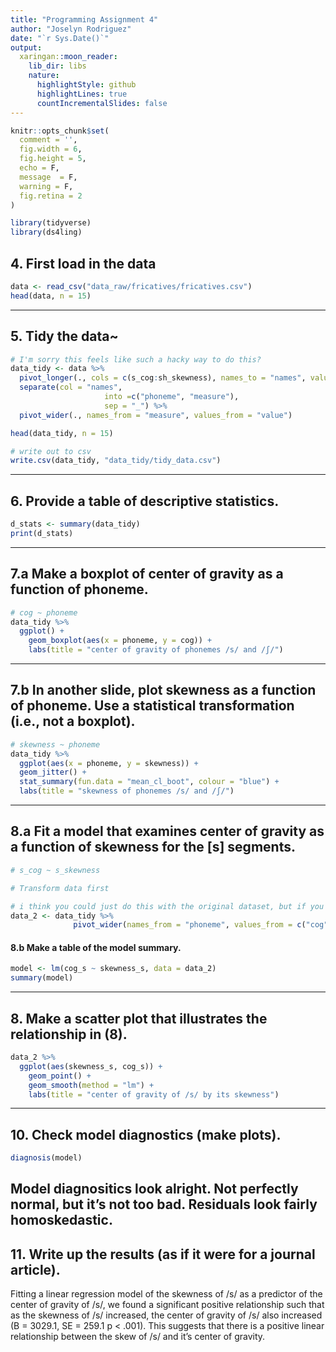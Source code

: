 ```yaml
---
title: "Programming Assignment 4"
author: "Joselyn Rodriguez"
date: "`r Sys.Date()`"
output:
  xaringan::moon_reader:
    lib_dir: libs
    nature:
      highlightStyle: github
      highlightLines: true
      countIncrementalSlides: false
---
```



```r
knitr::opts_chunk$set(
  comment = '',
  fig.width = 6,
  fig.height = 5,
  echo = F, 
  message  = F,
  warning = F,
  fig.retina = 2
)
```

```r
library(tidyverse)
library(ds4ling)
```
## 4. First load in the data
```r
data <- read_csv("data_raw/fricatives/fricatives.csv")
head(data, n = 15)
```

---

## 5. Tidy the data~
```r
# I'm sorry this feels like such a hacky way to do this?
data_tidy <- data %>% 
  pivot_longer(., cols = c(s_cog:sh_skewness), names_to = "names", values_to = "value") %>% 
  separate(col = "names", 
                     into =c("phoneme", "measure"),
                     sep = "_") %>% 
  pivot_wider(., names_from = "measure", values_from = "value")

head(data_tidy, n = 15)

# write out to csv
write.csv(data_tidy, "data_tidy/tidy_data.csv")
```

---

## 6. Provide a table of descriptive statistics.
```r
d_stats <- summary(data_tidy)
print(d_stats)
```

---

## 7.a Make a boxplot of center of gravity as a function of phoneme. 

```r
# cog ~ phoneme
data_tidy %>% 
  ggplot() +
    geom_boxplot(aes(x = phoneme, y = cog)) +
    labs(title = "center of gravity of phonemes /s/ and /ʃ/")
```


---

## 7.b In another slide, plot skewness as a function of phoneme. Use a statistical transformation (i.e., not a boxplot).
```r
# skewness ~ phoneme 
data_tidy %>% 
  ggplot(aes(x = phoneme, y = skewness)) +
  geom_jitter() +
  stat_summary(fun.data = "mean_cl_boot", colour = "blue") +
  labs(title = "skewness of phonemes /s/ and /ʃ/")
```
---

## 8.a Fit a model that examines center of gravity as a function of skewness for the [s] segments. 

```r
# s_cog ~ s_skewness

# Transform data first 

# i think you could just do this with the original dataset, but if you wanted to transform again, it'd be:
data_2 <- data_tidy %>% 
              pivot_wider(names_from = "phoneme", values_from = c("cog", "skewness"))
```


#### 8.b Make a table of the model summary.
```r
model <- lm(cog_s ~ skewness_s, data = data_2)
summary(model)
```

---

## 8. Make a scatter plot that illustrates the relationship in (8).
```r
data_2 %>% 
  ggplot(aes(skewness_s, cog_s)) +
    geom_point() +
    geom_smooth(method = "lm") +
    labs(title = "center of gravity of /s/ by its skewness")
```
---

## 10. Check model diagnostics (make plots).
```r
diagnosis(model)
```

Model diagnositics look alright. Not perfectly normal, but it's not too bad. Residuals look fairly homoskedastic. 
---

## 11. Write up the results (as if it were for a journal article).

Fitting a linear regression model of the skewness of /s/ as a predictor of the center of gravity of /s/, we found a significant positive relationship such that as the skewness of /s/ increased, the center of gravity of /s/ also increased (B = 3029.1, SE = 259.1  p < .001). This suggests that there is a positive linear relationship between the skew of /s/ and it's center of gravity. 



